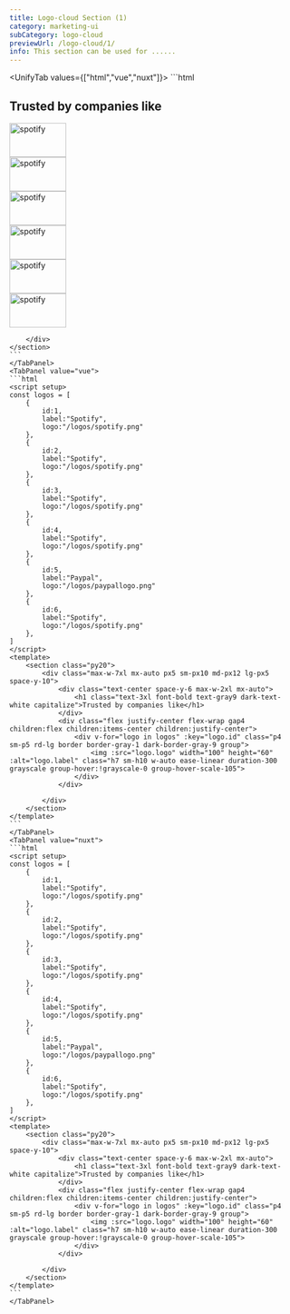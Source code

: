 ```yaml
---
title: Logo-cloud Section (1)
category: marketing-ui
subCategory: logo-cloud
previewUrl: /logo-cloud/1/
info: This section can be used for ......
---
```


<UnifyTab values={["html","vue","nuxt"]}>
    <TabPanel value="html">
    ```html
    <section class="py20">
        <div class="max-w-7xl mx-auto px5 sm-px10 md-px12 lg-px5 space-y-10">
            <div class="text-center space-y-6 max-w-2xl mx-auto">
                <h1 class="text-3xl font-bold text-gray9 dark-text-white capitalize">Trusted by companies like</h1>
            </div>
            <div class="flex justify-center flex-wrap gap4 children:flex children:items-center children:justify-center">
                <div class="p4 sm-p5 rd-lg border border-gray-1 dark-border-gray-9 group">
                    <img src="/logos/spotify.png" width="100" height="60" alt="spotify" class="h7 sm-h10 w-auto ease-linear duration-300 grayscale group-hover:!grayscale-0 group-hover-scale-105">
                </div>
                <div class="p4 sm-p5 rd-lg border border-gray-1 dark-border-gray-9 group">
                    <img src="/logos/spotify.png" width="100" height="60" alt="spotify" class="h7 sm-h10 w-auto ease-linear duration-300 grayscale group-hover:!grayscale-0 group-hover-scale-105">
                </div>
                <div class="p4 sm-p5 rd-lg border border-gray-1 dark-border-gray-9 group">
                    <img src="/logos/spotify.png" width="100" height="60" alt="spotify" class="h7 sm-h10 w-auto ease-linear duration-300 grayscale group-hover:!grayscale-0 group-hover-scale-105">
                </div>
                <div class="p4 sm-p5 rd-lg border border-gray-1 dark-border-gray-9 group">
                    <img src="/logos/spotify.png" width="100" height="60" alt="spotify" class="h7 sm-h10 w-auto ease-linear duration-300 grayscale group-hover:!grayscale-0 group-hover-scale-105">
                </div>
                <div class="p4 sm-p5 rd-lg border border-gray-1 dark-border-gray-9 group">
                    <img src="/logos/spotify.png" width="100" height="60" alt="spotify" class="h7 sm-h10 w-auto ease-linear duration-300 grayscale group-hover:!grayscale-0 group-hover-scale-105">
                </div>
                <div class="p4 sm-p5 rd-lg border border-gray-1 dark-border-gray-9 group">
                    <img src="/logos/paypallogo.png" width="100" height="60" alt="spotify" class="h7 sm-h10 w-auto ease-linear duration-300 grayscale group-hover:!grayscale-0 group-hover-scale-105">
                </div>
            </div>

        </div>
    </section>
    ```
    </TabPanel>
    <TabPanel value="vue">
    ```html
    <script setup>
    const logos = [
        {
            id:1,
            label:"Spotify",
            logo:"/logos/spotify.png"
        },
        {
            id:2,
            label:"Spotify",
            logo:"/logos/spotify.png"
        },
        {
            id:3,
            label:"Spotify",
            logo:"/logos/spotify.png"
        },
        {
            id:4,
            label:"Spotify",
            logo:"/logos/spotify.png"
        },
        {
            id:5,
            label:"Paypal",
            logo:"/logos/paypallogo.png"
        },
        {
            id:6,
            label:"Spotify",
            logo:"/logos/spotify.png"
        },
    ]
    </script>
    <template>
        <section class="py20">
            <div class="max-w-7xl mx-auto px5 sm-px10 md-px12 lg-px5 space-y-10">
                <div class="text-center space-y-6 max-w-2xl mx-auto">
                    <h1 class="text-3xl font-bold text-gray9 dark-text-white capitalize">Trusted by companies like</h1>
                </div>
                <div class="flex justify-center flex-wrap gap4 children:flex children:items-center children:justify-center">
                    <div v-for="logo in logos" :key="logo.id" class="p4 sm-p5 rd-lg border border-gray-1 dark-border-gray-9 group">
                        <img :src="logo.logo" width="100" height="60" :alt="logo.label" class="h7 sm-h10 w-auto ease-linear duration-300 grayscale group-hover:!grayscale-0 group-hover-scale-105">
                    </div>
                </div>

            </div>
        </section>
    </template>
    ```
    </TabPanel>
    <TabPanel value="nuxt">
    ```html
    <script setup>
    const logos = [
        {
            id:1,
            label:"Spotify",
            logo:"/logos/spotify.png"
        },
        {
            id:2,
            label:"Spotify",
            logo:"/logos/spotify.png"
        },
        {
            id:3,
            label:"Spotify",
            logo:"/logos/spotify.png"
        },
        {
            id:4,
            label:"Spotify",
            logo:"/logos/spotify.png"
        },
        {
            id:5,
            label:"Paypal",
            logo:"/logos/paypallogo.png"
        },
        {
            id:6,
            label:"Spotify",
            logo:"/logos/spotify.png"
        },
    ]
    </script>
    <template>
        <section class="py20">
            <div class="max-w-7xl mx-auto px5 sm-px10 md-px12 lg-px5 space-y-10">
                <div class="text-center space-y-6 max-w-2xl mx-auto">
                    <h1 class="text-3xl font-bold text-gray9 dark-text-white capitalize">Trusted by companies like</h1>
                </div>
                <div class="flex justify-center flex-wrap gap4 children:flex children:items-center children:justify-center">
                    <div v-for="logo in logos" :key="logo.id" class="p4 sm-p5 rd-lg border border-gray-1 dark-border-gray-9 group">
                        <img :src="logo.logo" width="100" height="60" :alt="logo.label" class="h7 sm-h10 w-auto ease-linear duration-300 grayscale group-hover:!grayscale-0 group-hover-scale-105">
                    </div>
                </div>

            </div>
        </section>
    </template>
    ```
    </TabPanel>
</UnifyTab>